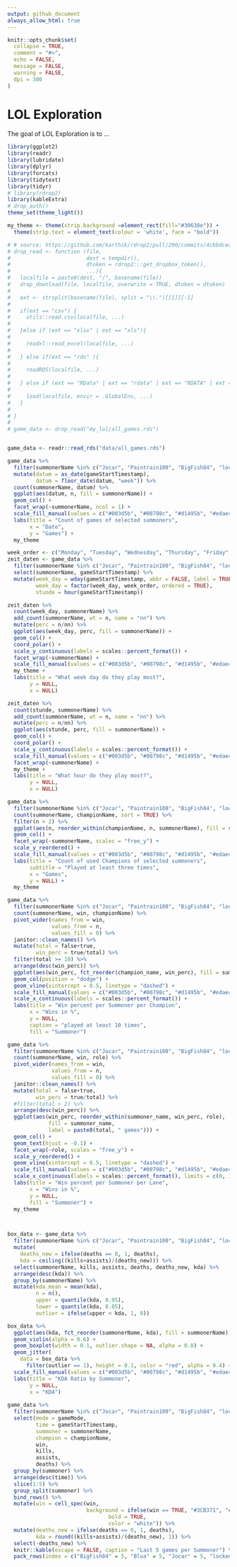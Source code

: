 ```yaml
---
output: github_document
always_allow_html: true
---
```


<!-- README.md is generated from README.Rmd. Please edit that file -->

```r
knitr::opts_chunk$set(
  collapse = TRUE,
  comment = "#>",
  echo = FALSE,
  message = FALSE,
  warning = FALSE,
  dpi = 300
)
```

# LOL Exploration

<!-- badges: start -->
<!-- badges: end -->

The goal of LOL Exploration is to ...

```r
library(ggplot2)
library(readr)
library(lubridate)
library(dplyr)
library(forcats)
library(tidytext)
library(tidyr)
# library(rdrop2)
library(kableExtra)
# drop_auth()
theme_set(theme_light())

my_theme <- theme(strip.background =element_rect(fill="#30638e")) +
  theme(strip.text = element_text(colour = 'white', face = "bold"))

# # source: https://github.com/karthik/rdrop2/pull/200/commits/4cbbdceac8f1e544cc5e0918ff695ede228bca2a
# drop_read <- function (file,
#                        dest = tempdir(),
#                        dtoken = rdrop2:::get_dropbox_token(),
#                        ...){
#   localfile = paste0(dest, "/", basename(file))
#   drop_download(file, localfile, overwrite = TRUE, dtoken = dtoken)
#   
#   ext <- strsplit(basename(file), split = "\\.")[[1]][-1]
#   
#   if(ext == "csv") {
#     utils::read.csv(localfile, ...)
#     
#   }else if (ext == "xlsx" | ext == "xls"){
#     
#     readxl::read_excel(localfile, ...)
#     
#   } else if(ext == "rds" ){
#     
#     readRDS(localfile, ...)
#     
#   } else if (ext == "RData" | ext == "rdata" | ext == "RDATA" | ext == "rda") {
#     
#     load(localfile, envir = .GlobalEnv, ...)
#   }
#   
# }
# 
# game_data <- drop_read("my_lol/all_games.rds")


game_data <- readr::read_rds("data/all_games.rds")

game_data %>% 
  filter(summonerName %in% c("Jocar", "Paintrain100", "BigFish84", "locked", "Blua")) %>% 
  mutate(datum = as_date(gameStartTimestamp),
         datum = floor_date(datum, "week")) %>% 
  count(summonerName, datum) %>% 
  ggplot(aes(datum, n, fill = summonerName)) +
  geom_col() +
  facet_wrap(~summonerName, ncol = 1) +
  scale_fill_manual(values = c("#003d5b", "#00798c", "#d1495b", "#edae49", "#f4a261"), guide = "none") +
  labs(title = "Count of games of selected summoners",
       x = "Date", 
       y = "Games") +
  my_theme

week_order <- c("Monday", "Tuesday", "Wednesday", "Thursday", "Friday", "Saturday", "Sunday")
zeit_daten <- game_data %>% 
  filter(summonerName %in% c("Jocar", "Paintrain100", "BigFish84", "locked", "Blua")) %>% 
  select(summonerName, gameStartTimestamp) %>% 
  mutate(week_day = wday(gameStartTimestamp, abbr = FALSE, label = TRUE),
         week_day = factor(week_day, week_order, ordered = TRUE),
         stunde = hour(gameStartTimestamp))

zeit_daten %>% 
  count(week_day, summonerName) %>% 
  add_count(summonerName, wt = n, name = "nn") %>% 
  mutate(perc = n/nn) %>% 
  ggplot(aes(week_day, perc, fill = summonerName)) +
  geom_col() +
  coord_polar() +
  scale_y_continuous(labels = scales::percent_format()) +
  facet_wrap(~summonerName) +
  scale_fill_manual(values = c("#003d5b", "#00798c", "#d1495b", "#edae49", "#f4a261"), guide = "none") +
  my_theme +
  labs(title = "What week day do they play most?", 
       y = NULL, 
       x = NULL)

zeit_daten %>% 
  count(stunde, summonerName) %>% 
  add_count(summonerName, wt = n, name = "nn") %>% 
  mutate(perc = n/nn) %>% 
  ggplot(aes(stunde, perc, fill = summonerName)) +
  geom_col() +
  coord_polar() +
  scale_y_continuous(labels = scales::percent_format()) +
  scale_fill_manual(values = c("#003d5b", "#00798c", "#d1495b", "#edae49", "#f4a261"), guide = "none") +
  facet_wrap(~summonerName) +
  my_theme +
  labs(title = "What hour do they play most?", 
       y = NULL, 
       x = NULL)

game_data %>% 
  filter(summonerName %in% c("Jocar", "Paintrain100", "BigFish84", "locked", "Blua")) %>% 
  count(summonerName, championName, sort = TRUE) %>% 
  filter(n > 2) %>% 
  ggplot(aes(n, reorder_within(championName, n, summonerName), fill = summonerName)) +
  geom_col() +
  facet_wrap(~summonerName, scales = "free_y") +
  scale_y_reordered() +
  scale_fill_manual(values = c("#003d5b", "#00798c", "#d1495b", "#edae49", "#f4a261"), guide = "none") +
  labs(title = "Count of used Champions of selected summoners",
       subtitle = "Played at least three times",
       x = "Games",
       y = NULL) +
  my_theme

game_data %>% 
  filter(summonerName %in% c("Jocar", "Paintrain100", "BigFish84", "locked", "Blua")) %>% 
  count(summonerName, win, championName) %>% 
  pivot_wider(names_from = win, 
              values_from = n, 
              values_fill = 0) %>% 
  janitor::clean_names() %>% 
  mutate(total = false+true, 
         win_perc = true/total) %>% 
  filter(total >= 10) %>% 
  arrange(desc(win_perc)) %>% 
  ggplot(aes(win_perc, fct_reorder(champion_name, win_perc), fill = summoner_name)) +
  geom_col(position = "dodge") +
  geom_vline(xintercept = 0.5, linetype = "dashed") +
  scale_fill_manual(values = c("#003d5b", "#00798c", "#d1495b", "#edae49", "#f4a261")) +
  scale_x_continuous(labels = scales::percent_format()) +
  labs(title = "Win percent per Summoner per Champion",
       x = "Wins in %",
       y = NULL, 
       caption = "played at least 10 times",
       fill = "Summoner")

game_data %>% 
  filter(summonerName %in% c("Jocar", "Paintrain100", "BigFish84", "locked", "Blua")) %>% 
  count(summonerName, win, role) %>% 
  pivot_wider(names_from = win, 
              values_from = n, 
              values_fill = 0) %>% 
  janitor::clean_names() %>% 
  mutate(total = false+true, 
         win_perc = true/total) %>% 
  #filter(total > 2) %>% 
  arrange(desc(win_perc)) %>% 
  ggplot(aes(win_perc, reorder_within(summoner_name, win_perc, role), 
             fill = summoner_name,
             label = paste0(total, " games"))) +
  geom_col() +
  geom_text(hjust = -0.1) +
  facet_wrap(~role, scales = "free_y") +
  scale_y_reordered() +
  geom_vline(xintercept = 0.5, linetype = "dashed") +
  scale_fill_manual(values = c("#003d5b", "#00798c", "#d1495b", "#edae49", "#f4a261"), guide = "none") +
  scale_x_continuous(labels = scales::percent_format(), limits = c(0, 1)) +
  labs(title = "Win percent per Summoner per Lane",
       x = "Wins in %",
       y = NULL, 
       fill = "Summoner") +
  my_theme



box_data <- game_data %>% 
  filter(summonerName %in% c("Jocar", "Paintrain100", "BigFish84", "locked", "Blua")) %>% 
  mutate(
    deaths_new = ifelse(deaths == 0, 1, deaths),
    kda = ceiling((kills+assists)/(deaths_new))) %>% 
  select(summonerName, kills, assists, deaths, deaths_new, kda) %>% 
  arrange(desc(kda)) %>% 
  group_by(summonerName) %>% 
  mutate(kda_mean = mean(kda), 
         n = n(),
         upper = quantile(kda, 0.95),
         lower = quantile(kda, 0.05),
         outlier = ifelse(upper < kda, 1, 0))

box_data %>% 
  ggplot(aes(kda, fct_reorder(summonerName, kda), fill = summonerName)) +
  geom_violin(alpha = 0.6) +
  geom_boxplot(width = 0.1, outlier.shape = NA, alpha = 0.8) +
  geom_jitter(
    data = box_data %>% 
      filter(outlier == 1), height = 0.1, color = "red", alpha = 0.4) +
  scale_fill_manual(values = c("#003d5b", "#00798c", "#d1495b", "#edae49", "#f4a261"), guide = "none") +
  labs(title = "KDA Ratio by Summoner", 
       y = NULL, 
       x = "KDA") 
  
game_data %>% 
  filter(summonerName %in% c("Jocar", "Paintrain100", "BigFish84", "locked", "Blua")) %>% 
  select(mode = gameMode, 
         time = gameStartTimestamp,
         summoner = summonerName,
         champion = championName,
         win, 
         kills, 
         assists,
         deaths) %>% 
  group_by(summoner) %>% 
  arrange(desc(time)) %>% 
  slice(1:5) %>% 
  group_split(summoner) %>% 
  bind_rows() %>% 
  mutate(win = cell_spec(win, 
                         background = ifelse(win == TRUE, "#3CB371", "#DC143C"),
                                bold = TRUE,
                                color = "white")) %>% 
  mutate(deaths_new = ifelse(deaths == 0, 1, deaths),
         kda = round((kills+assists)/(deaths_new), 1)) %>% 
  select(-deaths_new) %>% 
  knitr::kable(escape = FALSE, caption = "Last 5 games per Summoner") %>% 
  pack_rows(index = c("BigFish84" = 5, "Blua" = 5, "Jocar" = 5, "locked" = 5, "Paintrain100" = 5))

```
